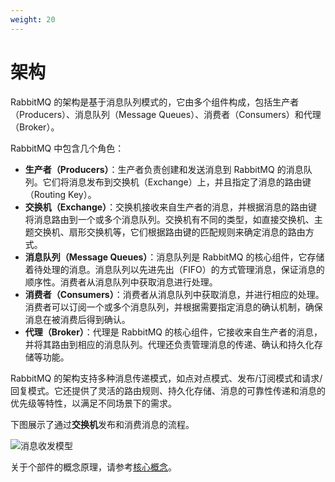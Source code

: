 ```yaml
---
weight: 20
---
```


# 架构

RabbitMQ 的架构是基于消息队列模式的，它由多个组件构成，包括生产者（Producers）、消息队列（Message Queues）、消费者（Consumers）和代理（Broker）。

RabbitMQ 中包含几个角色：

* **生产者（Producers）**：生产者负责创建和发送消息到 RabbitMQ 的消息队列。它们将消息发布到交换机（Exchange）上，并且指定了消息的路由键（Routing Key）。
* **交换机（Exchange）**：交换机接收来自生产者的消息，并根据消息的路由键将消息路由到一个或多个消息队列。交换机有不同的类型，如直接交换机、主题交换机、扇形交换机等，它们根据路由键的匹配规则来确定消息的路由方式。
* **消息队列（Message Queues）**：消息队列是 RabbitMQ 的核心组件，它存储着待处理的消息。消息队列以先进先出（FIFO）的方式管理消息，保证消息的顺序性。消费者从消息队列中获取消息进行处理。
* **消费者（Consumers）**：消费者从消息队列中获取消息，并进行相应的处理。消费者可以订阅一个或多个消息队列，并根据需要指定消息的确认机制，确保消息在被消费后得到确认。
* **代理（Broker）**：代理是 RabbitMQ 的核心组件，它接收来自生产者的消息，并将其路由到相应的消息队列。代理还负责管理消息的传递、确认和持久化存储等功能。

RabbitMQ 的架构支持多种消息传递模式，如点对点模式、发布/订阅模式和请求/回复模式。它还提供了灵活的路由规则、持久化存储、消息的可靠性传递和消息的优先级等特性，以满足不同场景下的需求。

下图展示了通过**交换机**发布和消费消息的流程。

![消息收发模型](./assets/rabbitmq-arch-1.png)

关于个部件的概念原理，请参考[核心概念](/appservice/rabbitmq/concepts/core_concept)。
